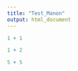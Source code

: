 ```yaml
---
title: "Test_Manon"
output: html_document
---
```


```r
1 + 1
```

```r
1 + 2
```

```r
5 + 5

```

